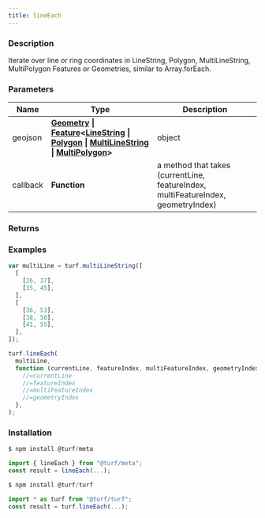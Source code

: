 ```yaml
---
title: lineEach
---
```



### Description

Iterate over line or ring coordinates in LineString, Polygon, MultiLineString, MultiPolygon Features or Geometries,
similar to Array.forEach.

### Parameters

| Name     | Type                                                                                                                                                                                                                                                                                                                                                                                                          | Description                                                                       |
| -------- | ------------------------------------------------------------------------------------------------------------------------------------------------------------------------------------------------------------------------------------------------------------------------------------------------------------------------------------------------------------------------------------------------------------- | --------------------------------------------------------------------------------- |
| geojson  | **[Geometry](https://tools.ietf.org/html/rfc7946#section-3.1) \| [Feature](https://tools.ietf.org/html/rfc7946#section-3.2)\<[LineString](https://tools.ietf.org/html/rfc7946#section-3.1.4) \| [Polygon](https://tools.ietf.org/html/rfc7946#section-3.1.6) \| [MultiLineString](https://tools.ietf.org/html/rfc7946#section-3.1.5) \| [MultiPolygon](https://tools.ietf.org/html/rfc7946#section-3.1.7)\>** | object                                                                            |
| callback | **Function**                                                                                                                                                                                                                                                                                                                                                                                                  | a method that takes (currentLine, featureIndex, multiFeatureIndex, geometryIndex) |

### Returns

### Examples

```javascript
var multiLine = turf.multiLineString([
  [
    [26, 37],
    [35, 45],
  ],
  [
    [36, 53],
    [38, 50],
    [41, 55],
  ],
]);

turf.lineEach(
  multiLine,
  function (currentLine, featureIndex, multiFeatureIndex, geometryIndex) {
    //=currentLine
    //=featureIndex
    //=multiFeatureIndex
    //=geometryIndex
  },
);
```

### Installation

```javascript
$ npm install @turf/meta

import { lineEach } from "@turf/meta";
const result = lineEach(...);
```

```javascript
$ npm install @turf/turf

import * as turf from "@turf/turf";
const result = turf.lineEach(...);
```
